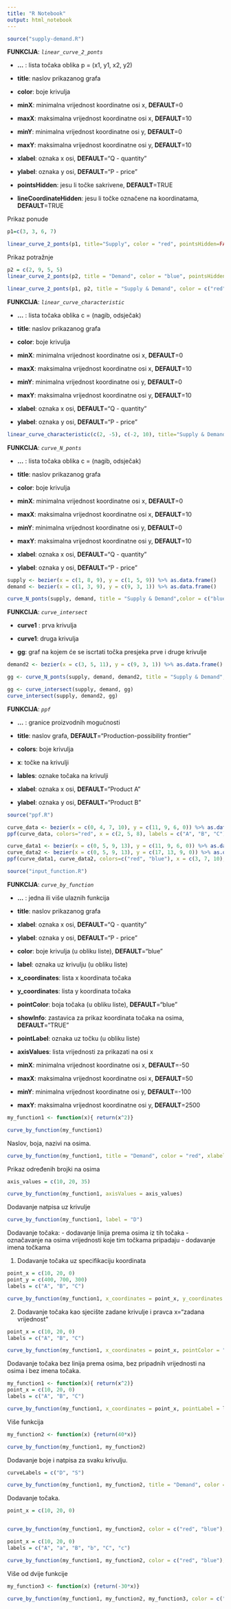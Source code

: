 ```yaml
---
title: "R Notebook"
output: html_notebook
---
```


```r
source("supply-demand.R")
```

**FUNKCIJA**: *`linear_curve_2_ponts`*

-   **...** : lista točaka oblika p = (x1, y1, x2, y2)

-   **title**: naslov prikazanog grafa

-   **color**: boje krivulja

-   **minX**: minimalna vrijednost koordinatne osi x, **DEFAULT**=0

-   **maxX**: maksimalna vrijednost koordinatne osi x, **DEFAULT**=10

-   **minY**: minimalna vrijednost koordinatne osi y, **DEFAULT**=0

-   **maxY**: maksimalna vrijednost koordinatne osi y, **DEFAULT**=10

-   **xlabel**: oznaka x osi, **DEFAULT**="Q - quantity"

-   **ylabel**: oznaka y osi, **DEFAULT**="P - price"

-   **pointsHidden**: jesu li točke sakrivene, **DEFAULT**=TRUE

-   **lineCoordinateHidden**: jesu li točke označene na koordinatama, **DEFAULT**=TRUE

Prikaz ponude

```r
p1=c(3, 3, 6, 7)

linear_curve_2_ponts(p1, title="Supply", color = "red", pointsHidden=FALSE, lineCoordinateHidden=FALSE)

```

Prikaz potražnje

```r
p2 = c(2, 9, 5, 5)
linear_curve_2_ponts(p2, title = "Demand", color = "blue", pointsHidden=FALSE, lineCoordinateHidden=FALSE)
```

```r
linear_curve_2_ponts(p1, p2, title = "Supply & Demand", color = c("red", "blue"))
```

**FUNKCIJA**: *`linear_curve_characteristic`*

-   **...** : lista točaka oblika c = (nagib, odsječak)

-   **title**: naslov prikazanog grafa

-   **color**: boje krivulja

-   **minX**: minimalna vrijednost koordinatne osi x, **DEFAULT**=0

-   **maxX**: maksimalna vrijednost koordinatne osi x, **DEFAULT**=10

-   **minY**: minimalna vrijednost koordinatne osi y, **DEFAULT**=0

-   **maxY**: maksimalna vrijednost koordinatne osi y, **DEFAULT**=10

-   **xlabel**: oznaka x osi, **DEFAULT**="Q - quantity"

-   **ylabel**: oznaka y osi, **DEFAULT**="P - price"

```r
linear_curve_characteristic(c(2, -5), c(-2, 10), title="Supply & Demand", color = c("red","blue"))
```

**FUNKCIJA**: *`curve_N_ponts`*

-   **...** : lista točaka oblika c = (nagib, odsječak)

-   **title**: naslov prikazanog grafa

-   **color**: boje krivulja

-   **minX**: minimalna vrijednost koordinatne osi x, **DEFAULT**=0

-   **maxX**: maksimalna vrijednost koordinatne osi x, **DEFAULT**=10

-   **minY**: minimalna vrijednost koordinatne osi y, **DEFAULT**=0

-   **maxY**: maksimalna vrijednost koordinatne osi y, **DEFAULT**=10

-   **xlabel**: oznaka x osi, **DEFAULT**="Q - quantity"

-   **ylabel**: oznaka y osi, **DEFAULT**="P - price"

```r
supply <- bezier(x = c(1, 8, 9), y = c(1, 5, 9)) %>% as.data.frame()
demand <- bezier(x = c(1, 3, 9), y = c(9, 3, 1)) %>% as.data.frame()

curve_N_ponts(supply, demand, title = "Supply & Demand",color = c("blue", "red"))
```

**FUNKCIJA**: *`curve_intersect`*

-   **curve1** : prva krivulja

-   **curve1**: druga krivulja

-   **gg**: graf na kojem će se iscrtati točka presjeka prve i druge krivulje

```r
demand2 <- bezier(x = c(3, 5, 11), y = c(9, 3, 1)) %>% as.data.frame()

gg <- curve_N_ponts(supply, demand, demand2, title = "Supply & Demand", color = c("blue", "red", "pink"))

gg <- curve_intersect(supply, demand, gg)
curve_intersect(supply, demand2, gg)
```

**FUNKCIJA**: *`ppf`*

-   **...** : granice proizvodnih mogućnosti

-   **title**: naslov grafa, **DEFAULT**="Production-possibility frontier"

-   **colors**: boje krivulja

-   **x**: točke na krivulji

-   **lables**: oznake točaka na krivulji

-   **xlabel**: oznaka x osi, **DEFAULT**="Product A"

-   **ylabel**: oznaka y osi, **DEFAULT**="Product B"

```r
source("ppf.R")

curve_data <- bezier(x = c(0, 4, 7, 10), y = c(11, 9, 6, 0)) %>% as.data.frame()
ppf(curve_data, colors="red", x = c(2, 5, 8), labels = c("A", "B", "C"))

curve_data1 <- bezier(x = c(0, 5, 9, 13), y = c(11, 9, 6, 0)) %>% as.data.frame()
curve_data2 <- bezier(x = c(0, 5, 9, 13), y = c(17, 13, 9, 0)) %>% as.data.frame()
ppf(curve_data1, curve_data2, colors=c("red", "blue"), x = c(3, 7, 10), labels = c("A", "B", "C", "D", "E", "F"))
```



```r
source("input_function.R")


```


**FUNKCIJA**: *`curve_by_function`*

-   **...** : jedna ili više ulaznih funkcija

-   **title**: naslov prikazanog grafa

-   **xlabel**: oznaka x osi, **DEFAULT**="Q - quantity"

-   **ylabel**: oznaka y osi, **DEFAULT**="P - price"

-   **color**: boje krivulja (u obliku liste), **DEFAULT**="blue"

-   **label**: oznaka uz krivulju (u obliku liste)

-   **x_coordinates**: lista x koordinata točaka

-   **y_coordinates**: lista y koordinata točaka

-   **pointColor**: boja točaka (u obliku liste), **DEFAULT**="blue"

-   **showInfo**: zastavica za prikaz koordinata točaka na osima, **DEFAULT**="TRUE"

-   **pointLabel**: oznaka uz točku (u obliku liste)

-   **axisValues**: lista vrijednosti za prikazati na osi x 

-   **minX**: minimalna vrijednost koordinatne osi x, **DEFAULT**=-50

-   **maxX**: maksimalna vrijednost koordinatne osi x, **DEFAULT**=50

-   **minY**: minimalna vrijednost koordinatne osi y, **DEFAULT**=-100

-   **maxY**: maksimalna vrijednost koordinatne osi y, **DEFAULT**=2500

```r
my_function1 <- function(x){ return(x^2)}

curve_by_function(my_function1) 

```
Naslov, boja, nazivi na osima.
```r

curve_by_function(my_function1, title = "Demand", color = "red", xlabel = "Q", ylabel = "P")

```
Prikaz određenih brojki na osima
```r

axis_values = c(10, 20, 35)

curve_by_function(my_function1, axisValues = axis_values) 

```
Dodavanje natpisa uz krivulje
```r

curve_by_function(my_function1, label = "D") 

```

Dodavanje točaka:
-   dodavanje linija prema osima iz tih točaka
-   označavanje na osima vrijednosti koje tim točkama pripadaju
-   dodavanje imena točkama

1. Dodavanje točaka uz specifikaciju koordinata
```r

point_x = c(10, 20, 0)
point_y = c(400, 700, 300)
labels = c("A", "B", "C")

curve_by_function(my_function1, x_coordinates = point_x, y_coordinates = point_y, pointColor = "red", pointLabel = labels) 

```
2. Dodavanje točaka kao sjecište zadane krivulje i pravca x="zadana vrijednost"
```r

point_x = c(10, 20, 0)
labels = c("A", "B", "C")

curve_by_function(my_function1, x_coordinates = point_x, pointColor = "red", pointLabel = labels) 

```

Dodavanje točaka bez linija prema osima, bez pripadnih vrijednosti na osima i bez imena točaka.
```r

my_function1 <- function(x){ return(x^2)}
point_x = c(10, 20, 0)
labels = c("A", "B", "C")

curve_by_function(my_function1, x_coordinates = point_x, pointLabel = labels, showInfo = FALSE) 

```
Više funkcija
```r

my_function2 <- function(x) {return(40*x)}

curve_by_function(my_function1, my_function2)

```

Dodavanje boje i natpisa za svaku krivulju.
```r

curveLabels = c("D", "S")

curve_by_function(my_function1, my_function2, title = "Demand", color = c("red", "blue"), label = curveLabels) 

```
Dodavanje točaka. 
```r

point_x = c(10, 20, 0)


curve_by_function(my_function1, my_function2, color = c("red", "blue"), x_coordinates = point_x)

```
```r

point_x = c(10, 20, 0)
labels = c("A", "a", "B", "b", "C", "c")

curve_by_function(my_function1, my_function2, color = c("red", "blue"), x_coordinates = point_x, pointLabel = labels, showInfo = FALSE) 

```
Više od dvije funkcije
```r

my_function3 <- function(x) {return(-30*x)}

curve_by_function(my_function1, my_function2, my_function3, color = c("red", "blue", "purple")) 

```
